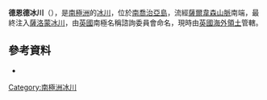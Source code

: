 {{Coord|54|47|S|35|56|W|source:GNIS|display=title}}

'''德恩德冰川'''（{{lang-en|Dead End Glacier}}），是[[南極洲|南極洲]]的[[冰川|冰川]]，位於[[南喬治亞島|南喬治亞島]]，流經[[薩爾韋森山脈|薩爾韋森山脈]]南端，最終注入[[薩洛蒙冰川|薩洛蒙冰川]]，由[[英國|英國]]南極名稱諮詢委員會命名，現時由[[英國海外領土|英國海外領土]]管轄。

==參考資料==
* {{usgs-gazetteer|id=3618}}

{{Antarctica-geo-stub}}
[[Category:南極洲冰川|Category:南極洲冰川]]